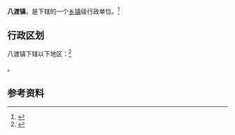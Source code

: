 {{中国乡级行政区|61/03/27/102/000}}

'''八渡镇'''，是{{PRC admin/fullname|61/03/27/102/000|3}}下辖的一个[[乡镇|乡镇]]级行政单位。<ref>{{PRC admin/ref sgc|{{PRC admin/parent|61/03/27/102/000}}}}</ref>

== 行政区划 ==

八渡镇下辖以下地区：<ref>{{PRC admin/ref sgc|61/03/27/102/000}}</ref>

{{PRC admin/children|61/03/27/102/000}}。

== 参考资料 ==

{{reflist}}

{{行政区划小作品}}
{{PRC admin/navcat|61/03/27/102/000}}